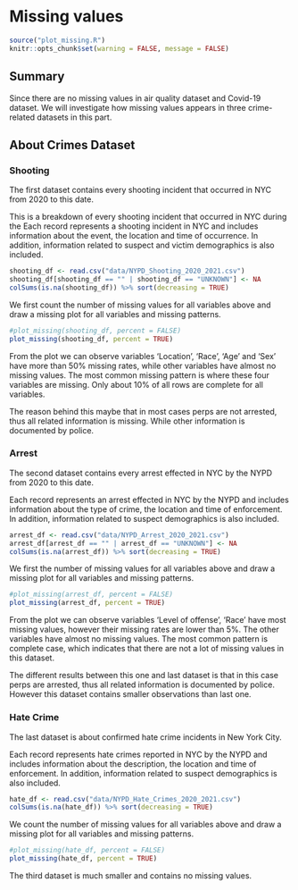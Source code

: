 # Missing values

```r
source("plot_missing.R")
knitr::opts_chunk$set(warning = FALSE, message = FALSE)
```

## Summary

Since there are no missing values in air quality dataset and Covid-19 dataset. We will investigate how missing values appears in three crime-related datasets in this part. 

## About Crimes Dataset

### Shooting

The first dataset contains every shooting incident that occurred in NYC from 2020 to this date.

This is a breakdown of every shooting incident that occurred in NYC during the Each record represents a shooting incident in NYC and includes information about the event, the location and time of occurrence. In addition, information related to suspect and victim demographics is also included. 

```r
shooting_df <- read.csv("data/NYPD_Shooting_2020_2021.csv")
shooting_df[shooting_df == "" | shooting_df == "UNKNOWN"] <- NA
colSums(is.na(shooting_df)) %>% sort(decreasing = TRUE)
```

We first count the number of missing values for all variables above and draw a missing plot for all variables and missing patterns.

```r
#plot_missing(shooting_df, percent = FALSE)
plot_missing(shooting_df, percent = TRUE)
```

From the plot we can observe variables 'Location', 'Race', 'Age' and 'Sex' have more than 50% missing rates, while other variables have almost no missing values. The most common missing pattern is where these four variables are missing. Only about 10% of all rows are complete for all variables.

The reason behind this maybe that in most cases perps are not arrested, thus all related information is missing. While other information is documented by police. 

### Arrest

The second dataset contains every arrest effected in NYC by the NYPD from 2020 to this date.

Each record represents an arrest effected in NYC by the NYPD and includes information about the type of crime, the location and time of enforcement.
In addition, information related to suspect demographics is also included.


```r
arrest_df <- read.csv("data/NYPD_Arrest_2020_2021.csv")
arrest_df[arrest_df == "" | arrest_df == "UNKNOWN"] <- NA
colSums(is.na(arrest_df)) %>% sort(decreasing = TRUE)
```

We first the number of missing values for all variables above and draw a missing plot for all variables and missing patterns.

```r
#plot_missing(arrest_df, percent = FALSE)
plot_missing(arrest_df, percent = TRUE)
```

From the plot we can observe variables 'Level of offense', 'Race' have most missing values, however their missing rates are lower than 5%. The other variables have almost no missing values. The most common pattern is complete case, which indicates that there are not a lot of missing values in this dataset.

The different results between this one and last dataset is that in this case perps are arrested, thus all related information is documented by police. However this dataset contains smaller observations than last one.

### Hate Crime

The last dataset is about confirmed hate crime incidents in New York City.

Each record represents hate crimes reported in NYC by the NYPD and includes information about the description, the location and time of enforcement.
In addition, information related to suspect demographics is also included.

```r
hate_df <- read.csv("data/NYPD_Hate_Crimes_2020_2021.csv")
colSums(is.na(hate_df)) %>% sort(decreasing = TRUE)
```

We count the number of missing values for all variables above and draw a missing plot for all variables and missing patterns.

```r
#plot_missing(hate_df, percent = FALSE)
plot_missing(hate_df, percent = TRUE)
```

The third dataset is much smaller and contains no missing values.
